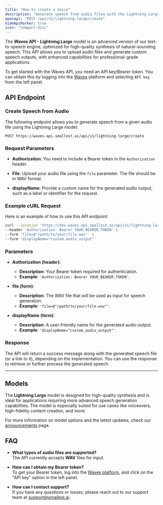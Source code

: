 ```yaml
---
title: "How to create a Voice"
description: "Generate speech from audio files with the Lightning Large model via the new Waves API"
openapi: "POST /api/v1/lightning-large/create"
hideApiMarker: true
icon: "compact-disc"
---
```


The **Waves API - Lightning Large** model is an advanced version of our text-to-speech engine, optimized for high-quality synthesis of natural-sounding speech. This API allows you to upload audio files and generate custom speech outputs, with enhanced capabilities for professional-grade applications.

To get started with the Waves API, you need an API key/Bearer token. You can obtain this by logging into the [Waves](https://waves.smallest.ai) platform and selecting `API key` from the left panel.

## API Endpoint

### **Create Speech from Audio**

The following endpoint allows you to generate speech from a given audio file using the Lightning Large model:

```
POST https://waves-api.smallest.ai/api/v1/lightning-large/create
```

### **Request Parameters**

- **Authorization**: You need to include a Bearer token in the `Authorization` header.
  
- **File**: Upload your audio file using the `file` parameter. The file should be in WAV format.
  
- **displayName**: Provide a custom name for the generated audio output, such as a label or identifier for the request.

### **Example cURL Request**

Here is an example of how to use this API endpoint:

```bash
curl --location 'https://dev-waves-api.smallest.ai/api/v1/lightning-large/create' \
--header 'Authorization: Bearer YOUR_BEARER_TOKEN' \
--form 'file=@"/path/to/your/file.wav"' \
--form 'displayName="custom_audio_output"'
```

### **Parameters**

- **Authorization (header)**:  
  - **Description**: Your Bearer token required for authentication.  
  - **Example**: `'Authorization: Bearer YOUR_BEARER_TOKEN'`.

- **file (form)**:  
  - **Description**: The WAV file that will be used as input for speech generation.  
  - **Example**: `'file=@"/path/to/your/file.wav"'`.

- **displayName (form)**:  
  - **Description**: A user-friendly name for the generated audio output.  
  - **Example**: `'displayName="custom_audio_output"'`.

### **Response**

The API will return a success message along with the generated speech file (or a link to it), depending on the implementation. You can use the response to retrieve or further process the generated speech.

---

## Models

The **Lightning Large** model is designed for high-quality synthesis and is ideal for applications requiring more advanced speech generation capabilities. The model is especially suited for use cases like voiceovers, high-fidelity content creation, and more.

For more information on model options and the latest updates, check our [announcements](content/changelog/announcements) page.

## FAQ

- **What types of audio files are supported?**  
  The API currently accepts **WAV** files for input.

- **How can I obtain my Bearer token?**  
  To get your Bearer token, log into the [Waves platform](https://waves.smallest.ai), and click on the "API key" option in the left panel.

- **How can I contact support?**  
  If you have any questions or issues, please reach out to our support team at [support@smallest.ai](mailto:support@smallest.ai).

